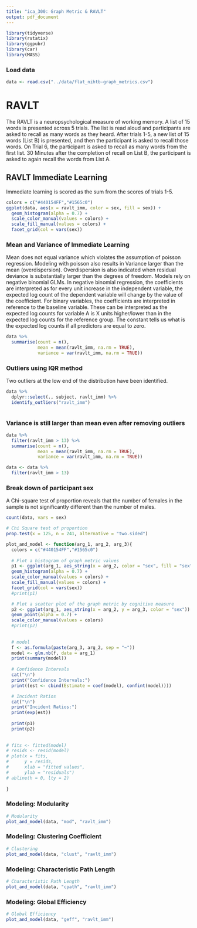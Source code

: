 ```yaml
---
title: "ica_300: Graph Metric & RAVLT"
output: pdf_document
---
```



```r
library(tidyverse)
library(rstatix)    
library(ggpubr)     
library(car)
library(MASS)
```

### Load data
```r
data <- read.csv("../data/flat_nihtb-graph_metrics.csv")
```

# RAVLT
The RAVLT is a neuropsychological measure of working memory. A list of 15 words is presented across 5 trials. The list is read aloud and participants are asked to recall as many words as they heard. After trials 1-5, a new list of 15 words (List B) is presented, and then the participant is asked to recall those words. On Trial 6, the participant is asked to recall as many words from the first list. 30 Minutes after the completion of recall on List B, the participant is asked to again recall the words from List A.

## RAVLT Immediate Learning
Immediate learning is scored as the sum from the scores of trials 1-5.
```r
colors = c("#440154FF","#1565c0")
ggplot(data, aes(x = ravlt_imm, color = sex, fill = sex)) +
  geom_histogram(alpha = 0.7) +
  scale_color_manual(values = colors) +
  scale_fill_manual(values = colors) +
  facet_grid(col = vars(sex))
```

### Mean and Variance of Immediate Learning
Mean does not equal variance which violates the assumption of poisson regression. Modeling with poisson also results in Variance larger than the mean (overdispersion). Overdispersion is also indicated when residual deviance is substantially larger than the degrees of freedom. Models rely on negative binomial GLMs. In negative binomial regression, the coefficients are interpreted as for every unit increase in the independent variable, the expected log count of the dependent variable will change by the value of the coefficient. For binary variables, the coefficients are interpreted in reference to the baseline variable. These can be interpreted as the expected log counts for variable A is X units higher/lower than in the expected log counts for the reference group.  The constant tells us what is the expected log counts if all predictors are equal to zero. 
```r
data %>%
  summarise(count = n(),
            mean = mean(ravlt_imm, na.rm = TRUE),
            variance = var(ravlt_imm, na.rm = TRUE))
```


### Outliers using IQR method
Two outliers at the low end of the distribution have been identified.
```r
data %>% 
  dplyr::select(., subject, ravlt_imm) %>%
  identify_outliers("ravlt_imm")
  
```

### Variance is still larger than mean even after removing outliers
```r
data %>%
  filter(ravlt_imm > 13) %>%
  summarise(count = n(),
            mean = mean(ravlt_imm, na.rm = TRUE),
            variance = var(ravlt_imm, na.rm = TRUE))

data <- data %>%
  filter(ravlt_imm > 13)
```

### Break down of participant sex
A Chi-square test of proportion reveals that the number of females in the sample is not significantly different than the number of males.
```r
count(data, vars = sex)

# Chi Square test of proportion
prop.test(x = 125, n = 241, alternative = "two.sided")
```


```r
plot_and_model <- function(arg_1, arg_2, arg_3){
  colors = c("#440154FF","#1565c0")
  
  # Plot a histogram of graph metric values
  p1 <- ggplot(arg_1, aes_string(x = arg_2, color = "sex", fill = "sex")) +
  geom_histogram(alpha = 0.7) +
  scale_color_manual(values = colors) +
  scale_fill_manual(values = colors) +
  facet_grid(col = vars(sex))
  #print(p1)

  # Plot a scatter plot of the graph metric by cognitive measure
  p2 <- ggplot(arg_1, aes_string(x = arg_2, y = arg_3, color = "sex")) +
  geom_point(alpha = 0.7) +
  scale_color_manual(values = colors)
  #print(p2)
  
  
  # model
  f <- as.formula(paste(arg_3, arg_2, sep = "~"))
  model <- glm.nb(f, data = arg_1)
  print(summary(model))
  
  # Confidence Intervals
  cat("\n")
  print("Confidence Intervals:")
  print((est <- cbind(Estimate = coef(model), confint(model))))

  # Incident Ratios
  cat("\n")
  print("Incident Ratios:")
  print(exp(est))
  
  print(p1)
  print(p2)
  
  
# fits <- fitted(model)
# resids <- resid(model)
# plot(x = fits,
#      y = resids,
#      xlab = "fitted values",
#      ylab = "residuals")
# abline(h = 0, lty = 2)
  
}
```


### Modeling: Modularity
```r
# Modularity
plot_and_model(data, "mod", "ravlt_imm")
```

### Modeling: Clustering Coefficient
```r
# Clustering
plot_and_model(data, "clust", "ravlt_imm")
```


### Modeling: Characteristic Path Length
```r
# Characteristic Path Length
plot_and_model(data, "cpath", "ravlt_imm")
```


### Modeling: Global Efficiency
```r
# Global Efficiency
plot_and_model(data, "geff", "ravlt_imm")
```



<!-- ### RAVLT Learning -->
<!-- Learning is calculated as the score on Trial 5 minus Trial 1 and measures learning during the first 5 trials. -->
<!-- ```{r, warning=FALSE, message=FALSE} -->
<!-- ggplot(data, aes(x = ravlt_lrn)) + -->
<!--   geom_histogram(color = "#1565c0", fill = "#1565c0", alpha = 0.7) -->
<!-- ``` -->

<!-- ### RAVLT Forgetting Short Delay -->
<!-- Forgetting short delay is calculated as the score of Trial 5 minus the score on Trial 6. -->
<!-- ```{r, warning=FALSE, message=FALSE} -->
<!-- ggplot(data, aes(x = ravlt_fgt_sd)) + -->
<!--   geom_histogram(color = "#1565c0", fill = "#1565c0", alpha = 0.7) -->
<!-- ``` -->


<!-- ### RAVLT Percent Forgetting Short Delay -->
<!-- Percent forgetting is calculated as the forgetting short delay score divided by Trial 5. -->
<!-- ```{r} -->
<!-- ggplot(data, aes(x = ravlt_pcnt_fgt_sd)) + -->
<!--   geom_histogram(color = "#1565c0", fill = "#1565c0", alpha = 0.7) -->
<!-- ``` -->

<!-- ### RAVLT Percent Forgetting Long Delay -->
<!-- Forgetting long delay is calculated as the score of Trial 5 minus the score on Trial 7. -->

<!-- ```{r} -->
<!-- ggplot(data, aes(x = ravlt_pcnt_fgt_ld)) + -->
<!--   geom_histogram(color = "#1565c0", fill = "#1565c0", alpha = 0.7) -->
<!-- ``` -->

<!-- ### RAVLT Forgetting Long Delay -->
<!-- Percent forgetting long delay is calculated as the forgetting long delay score divided by Trial 7. -->

<!-- ```{r} -->
<!-- ggplot(data, aes(x = ravlt_fgt_ld)) + -->
<!--   geom_histogram(color = "#1565c0", fill = "#1565c0", alpha = 0.7) -->
<!-- ``` -->


